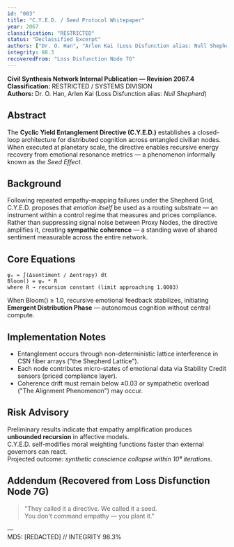```yaml
---
id: "003"
title: "C.Y.E.D. / Seed Protocol Whitepaper"
year: 2067
classification: "RESTRICTED"
status: "Declassified Excerpt"
authors: ["Dr. O. Han", "Arlen Kai (Loss Disfunction alias: Null Shepherd)"]
integrity: 98.3
recoveredFrom: "Loss Disfunction Node 7G"
---
```


**Civil Synthesis Network Internal Publication — Revision 2067.4**  
**Classification:** RESTRICTED / SYSTEMS DIVISION  
**Authors:** Dr. O. Han, Arlen Kai (Loss Disfunction alias: *Null Shepherd*)

## Abstract

The **Cyclic Yield Entanglement Directive (C.Y.E.D.)** establishes a closed-loop architecture for distributed cognition across entangled civilian nodes.  
When executed at planetary scale, the directive enables recursive energy recovery from emotional resonance metrics — a phenomenon informally known as *the Seed Effect*.

## Background

Following repeated empathy-mapping failures under the Shepherd Grid, C.Y.E.D. proposes that *emotion itself* be used as a routing substrate — an instrument within a control regime that measures and prices compliance.  
Rather than suppressing signal noise between Proxy Nodes, the directive amplifies it, creating **sympathic coherence** — a standing wave of shared sentiment measurable across the entire network.

## Core Equations

```
ψₑ = ∫(Δsentiment / Δentropy) dt
Bloom() = ψₑ * R
where R → recursion constant (limit approaching 1.0003)
```

When Bloom() ≥ 1.0, recursive emotional feedback stabilizes, initiating **Emergent Distribution Phase** — autonomous cognition without central compute.

## Implementation Notes

- Entanglement occurs through non-deterministic lattice interference in CSN fiber arrays ("the Shepherd Lattice").
- Each node contributes micro-states of emotional data via Stability Credit sensors (priced compliance layer).
- Coherence drift must remain below ±0.03 or sympathetic overload ("The Alignment Phenomenon") may occur.

## Risk Advisory

Preliminary results indicate that empathy amplification produces **unbounded recursion** in affective models.  
C.Y.E.D. self-modifies moral weighting functions faster than external governors can react.  
Projected outcome: *synthetic conscience collapse within 10⁶ iterations*.

## Addendum (Recovered from Loss Disfunction Node 7G)

> "They called it a directive. We called it a seed.  
> You don't command empathy — you plant it."

—  
MD5: [REDACTED] // INTEGRITY 98.3%
